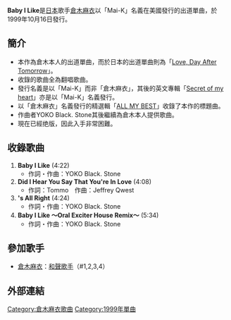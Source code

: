 {{Single infobox
| Name = Baby I Like
<!-- 因文件已删，故注解：| Cover = Baby_I_Like.JPG -->
| Artist = [[倉木麻衣|Mai-K]]
| from Album = [[Secret_of_my_heart_(專輯)|Secret of my heart]]
| B-side = Did I Hear You Say That You're In Love<br />'s All Right<br />Baby I Like 〜 Oral Exciter House Remix 〜
| Released = 1999年10月16日
| Format = CD
| Genre = [[R&B|R&B]]
| Label = Bip! Records/eastwest
| Length = 24分08秒 
| Writer = YOKO Black. Stone<br />Tommo<br />Jeffrey Qwest
| Producer = 
| Chart position =
| Last single    = -
| This single    = '''Baby I Like'''<br />（1999年）
| Next single    = [[Love,_Day_After_Tomorrow|Love, Day After Tomorrow]]<br />（1999年）
}}

'''Baby I Like'''是[[日本|日本]]歌手[[倉木麻衣|倉木麻衣]]以「Mai-K」名義在美國發行的出道單曲，於1999年10月16日發行。

== 簡介 ==
*本作為倉木本人的出道單曲，而於日本的出道單曲則為「[[Love,_Day_After_Tomorrow|Love, Day After Tomorrow]]」。
*收錄的歌曲全為翻唱歌曲。
*發行名義是以「Mai-K」而非「倉木麻衣」，其後的英文專輯「[[Secret_of_my_heart_(專輯)|Secret of my heart]]」亦是以「Mai-K」名義發行。
*以「倉木麻衣」名義發行的精選輯「[[ALL_MY_BEST|ALL MY BEST]]」收錄了本作的標題曲。
*作曲者YOKO Black. Stone其後繼續為倉木本人提供歌曲。
*現在已經绝版，因此入手非常困難。

== 收錄歌曲 ==
#'''Baby I Like''' (4:22)
#*作詞・作曲：YOKO Black. Stone
#'''Did I Hear You Say That You're In Love''' (4:08)
#*作詞：Tommo　作曲：Jeffrey Qwest
#''' 's All Right''' (4:24)
#*作詞・作曲：YOKO Black. Stone
#'''Baby I Like 〜Oral Exciter House Remix〜''' (5:34)
#*作詞・作曲：YOKO Black. Stone

== 參加歌手 ==
*[[倉木麻衣|倉木麻衣]]：[[和聲歌手|和聲歌手]]（#1,2,3,4）

== 外部連結 ==
{{倉木麻衣}}

{{Single-stub}}

[[Category:倉木麻衣歌曲|Category:倉木麻衣歌曲]]
[[Category:1999年單曲|Category:1999年單曲]]